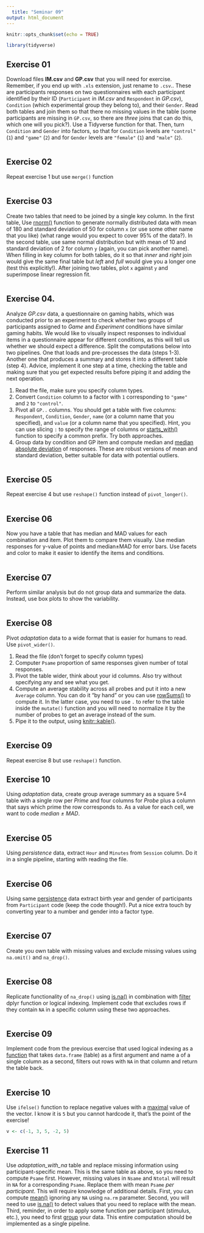 ```yaml
---
  title: "Seminar 09"
output: html_document
---
```



```r
knitr::opts_chunk$set(echo = TRUE)

library(tidyverse)
```


## Exercise 01
Download files **IM.csv** and **GP.csv** that you will need for exercise. Remember, if you end up with `.xls` extension, just rename to `.csv`.. These are participants responses on two questionnaires with each participant identified by their ID (`Participant` in _IM.csv_ and `Respondent` in _GP.csv_), `Condition` (which experimental group they belong to), and their `Gender`. Read both tables and join them so that there no missing values in the table (some participants are missing in `GP.csv`, so there are _three_ joins that can do this, which one will you pick?). Use a Tidyverse function for that. Then, turn `Condition` and `Gender` into factors, so that for `Condition` levels are `"control"` (`1`) and `"game"` (`2`) and for `Gender` levels are `"female"` (`1`) and `"male"` (`2`).
```r

```

## Exercise 02
Repeat exercise 1 but use `merge()` function
```r

```

## Exercise 03
Create two tables that need to be joined by a single key column. In the first table, Use [rnorm()](https://stat.ethz.ch/R-manual/R-devel/library/stats/html/Normal.html) function to generate normally distributed data with mean of 180 and standard deviation of 50 for column `x` (or use some other name that you like) (what range would you expect to cover 95% of the data?). In the second table, use same normal distribution but with mean of 10 and standard deviation of 2 for column `y` (again, you can pick another name). When filling in key column for both tables, do it so that _inner_ and _right_ join would give the same final table but _left_ and _full_ would give you a longer one (test this explicitly!). After joining two tables, plot `x` against `y` and superimpose linear regression fit.
```r
```


## Exercise 04.
Analyze _GP.csv_ data, a questionnaire on gaming habits, which was conducted prior to an experiment to check whether two groups of participants assigned to _Game_ and _Experiment_ conditions have similar gaming habits. We would like to visually inspect responses to individual items in a questionnaire appear for different conditions, as this will tell us whether we should expect a difference. Split the computations below into two pipelines. One that loads and pre-processes the data (steps 1-3). Another one that produces a summary and stores it into a different table (step 4). Advice, implement it one step at a time, checking the table and making sure that you get expected results before piping it and adding the next operation.

1. Read the file, make sure you specify column types.
2. Convert `Condition` column to a factor with `1` corresponding to `"game"` and `2` to `"control"`.
3. Pivot all `GP..` columns. You should get a table with five columns: `Respondent`, `Condition`, `Gender`, `name` (or a column name that you specified), and `value` (or a column name that you specified). Hint, you can use slicing `:` to specify the range of columns or [starts_with()](https://tidyselect.r-lib.org/reference/starts_with.html) function to specify a common prefix. Try both approaches.
4. Group data by condition and GP item and compute median and [median absolute deviation](https://stat.ethz.ch/R-manual/R-devel/library/stats/html/mad.html) of responses. These are robust versions of mean and standard deviation, better suitable for data with potential outliers.
```r

```

## Exercise 05
Repeat exercise 4 but use `reshape()` function instead of `pivot_longer()`.
```r

```

## Exercise 06
Now you have a table that has median and MAD values for each combination and item. Plot them to compare them visually. Use median responses for y-value of points and median±MAD for error bars. Use facets and color to make it easier to identify the items and conditions.
```r

```

## Exercise 07
Perform similar analysis but do not group data and summarize the data. Instead, use box plots to show the variability.

```r

```

## Exercise 08

Pivot _adaptation_ data to a wide format that is easier for humans to read. Use `pivot_wider()`.

1. Read the file (don't forget to specify column types)
2. Computer `Psame` proportion of same responses given number of total responses.
3. Pivot the table wider, think about your id columns. Also try without specifying any and see what you get.
4. Compute an average stability across all probes and put it into a new `Average` column. You can do it "by hand" or you can use [rowSums()](https://stat.ethz.ch/R-manual/R-devel/library/base/html/colSums.html) to compute it. In the latter case, you need to use `.` to refer to the table inside the `mutate()` function and you will need to normalize it by the number of probes to get an average instead of the sum.
5. Pipe it to the output, using [knitr::kable()](https://bookdown.org/yihui/rmarkdown-cookbook/kable.html).

```r

```

## Exercise 09
Repeat exercise 8 but use `reshape()` function.


## Exercise 10
Using _adaptation_ data, create group average summary as a square 5×4 table with a single row per _Prime_ and four columns for _Probe_ plus a column that says which prime the row corresponds to. As a value for each cell, we want to code _median ± MAD_.
```r

```

## Exercise 05
Using _persistence_ data, extract `Hour` and `Minutes` from `Session` column. Do it in a single pipeline, starting with reading the file. 
```r

```

## Exercise 06
Using same [persistence](data/persistence.csv) data extract birth year and gender of participants from `Participant` code (keep the code though!). Put a nice extra touch by converting year to a number and gender into a factor type.

```r

```


## Exercise 07
Create you own table with missing values and exclude missing values using `na.omit()` and `na_drop()`.

```r

```

## Exercise 08
Replicate functionality of `na_drop()` using [is.na()](https://stat.ethz.ch/R-manual/R-devel/library/base/html/NA.html) in combination with [filter](#filter) dplyr function or logical indexing. Implement code that excludes rows if they contain `NA` in a specific column using these two approaches.

```r

```

## Exercise 09
Implement code from the previous exercise that used logical indexing as a [function](#seminar05) that takes `data.frame` (table) as a first argument and name a of a single column as a second, filters out rows with `NA` in that column and return the table back.

```r

```

## Exercise 10
Use  `ifelse()` function to replace negative values with a [maximal](https://stat.ethz.ch/R-manual/R-devel/library/base/html/Extremes.html) value of the vector. I know it is `5` but you cannot hardcode it, that's the point of the exercise!

```r
v <- c(-1, 3, 5, -2, 5)
```

## Exercise 11
Use _adaptation_with_na_ table and replace missing information using participant-specific mean. This is the same table as above, so you need to compute `Psame` first. However, missing values in `Nsame` and `Ntotal` will result in `NA` for a corresponding `Psame`. Replace them with mean `Psame` _per participant_. This will require knowledge of additional details. First, you can compute [mean()](https://stat.ethz.ch/R-manual/R-devel/library/base/html/mean.html) ignoring any `NA` using `na.rm` parameter. Second, you will need to use [is.na()](https://stat.ethz.ch/R-manual/R-devel/library/base/html/NA.html) to detect values that you need to replace with the mean. Third, reminder, in order to apply some function per participant (stimulus, etc.), you need to first [group](https://dplyr.tidyverse.org/reference/group_by.html) your data. This entire computation should be implemented as a single pipeline.

```r
```

